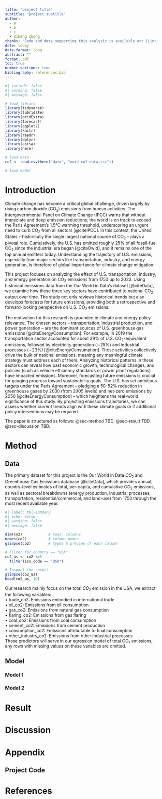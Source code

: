 ```yaml
---
title: "project title"
subtitle: "project subtitle"
author: 
  - a
  - b
  - c
  - Ziheng Zhong
thanks: "Code and data supporting this analysis is available at: [Link to repository](https://github.com/iJustinn/Global_CO2_Emissions.git)."
date: today
date-format: long
abstract: ""
format: pdf
toc: true
number-sections: true
bibliography: references.bib
---
```


```r
#| include: false
#| warning: false
#| message: false

# load library
library(tidyverse)
library(lubridate)
library(gridExtra)
library(forecast)
library(ggplot2)
library(knitr)
library(readr)
library(dplyr)
library(astsa)
library(here)

# load data
co2 <- read.csv(here("data", "owid-co2-data.csv"))

# load model

```

\newpage

# Introduction

Climate change has become a critical global challenge, driven largely by rising carbon dioxide (CO$_2$) emissions from human activities. The Intergovernmental Panel on Climate Change (IPCC) warns that without immediate and deep emission reductions, the world is on track to exceed the Paris Agreement’s 1.5°C warming threshold, underscoring an urgent need to curb CO$_2$ from all sectors [@citeIPCC]. In this context, the United States – historically the single largest national source of CO$_2$ – plays a pivotal role. Cumulatively, the U.S. has emitted roughly 25% of all fossil-fuel CO$_2$ since the industrial era began [@citeOwid], and it remains one of the top annual emitters today. Understanding the trajectory of U.S. emissions, especially from major sectors like transportation, industry, and energy generation, is therefore of global importance for climate change mitigation.

This project focuses on analyzing the effect of U.S. transportation, industry, and energy generation on CO$_2$ emissions from 1750 up to 2023. Using historical emissions data from the Our World in Data's dataset [@citeData], we examine how these three key sectors have contributed to national CO$_2$ output over time. The study not only reviews historical trends but also develops forecasts for future emissions, providing both a retrospective and forward-looking perspective on U.S. CO$_2$ emissions.

The motivation for this research is grounded in climate and energy policy relevance. The chosen sectors – transportation, industrial production, and power generation – are the dominant sources of U.S. greenhouse gas emissions [@citeEnergyConsumption]. For example, in 2019 the transportation sector accounted for about 29% of U.S. CO$_2$-equivalent emissions, followed by electricity generation (∼25%) and industrial processes (∼23%) [@citeEnergyConsumption]. These activities collectively drive the bulk of national emissions, meaning any meaningful climate strategy must address each of them. Analyzing historical patterns in these sectors can reveal how past economic growth, technological changes, and policies (such as vehicle efficiency standards or power plant regulations) have impacted emissions. Moreover, forecasting future emissions is crucial for gauging progress toward sustainability goals. The U.S. has set ambitious targets under the Paris Agreement – pledging a 50–52% reduction in greenhouse gases by 2030 (from 2005 levels) and net-zero emissions by 2050 [@citeEnergyConsumption] – which heightens the real-world significance of this study. By projecting emissions trajectories, we can assess whether current trends align with these climate goals or if additional policy interventions may be required.

The paper is structured as follows: @sec-method TBD, @sec-result TBD, @sec-discussion TBD.

# Method {#sec-method}

## Data

The primary dataset for this project is the Our World in Data $CO_2$ and Greenhouse Gas Emissions database [@citeData], which provides annual, country-level estimates of total, per-capita, and cumulative $CO_2$ emissions, as well as sectoral breakdowns (energy production, industrial processes, transportation, residential/commercial, and land-use) from 1750 through the most recent available year.

```r
#| label: tbl-summary
#| echo: false
#| warning: false
#| message: false

dim(co2)            # rows, columns
names(co2)          # column names
glimpse(co2)        # types & preview of each column

# Filter for country == "USA"
co2_us <- co2 %>%
  filter(iso_code == "USA")

# Inspect the result
glimpse(co2_us)
head(co2_us, 10)

```

Our research mainly focus on the total $CO_2$ emission in the USA, we extract the following variables:\
$\bullet$ trade_co2: Emissions embodied in international trade\
$\bullet$ oil_co2: Emissions from oil consumption\
$\bullet$ gas_co2: Emissions from natural gas consumption\
$\bullet$ flaring_co2: Emissions from gas flaring\
$\bullet$ coal_co2: Emissions from coal consumption\
$\bullet$ cement_co2: Emissions from cement production\
$\bullet$ consumption_co2: Emissions attributable to final consumption\
$\bullet$ other_industry_co2: Emissions from other industrial processes\
These predictors will serve in our egression model of total CO₂ emissions; any rows with missing values on these variables are omitted.

## Model

### Model 1

### Model 2

# Result {#sec-result}

# Discussion {#sec-discussion}

# Appendix

## Project Code

\newpage

# References
